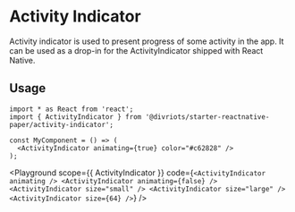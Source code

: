 

# Activity Indicator

Activity indicator is used to present progress of some activity in the app. It can be used as a drop-in for the ActivityIndicator shipped with React Native.

## Usage

```tsx
import * as React from 'react';
import { ActivityIndicator } from '@divriots/starter-reactnative-paper/activity-indicator';

const MyComponent = () => (
  <ActivityIndicator animating={true} color="#c62828" />
);
```

<Playground
  scope={{ ActivityIndicator }}
  code={`
<ActivityIndicator animating />
<ActivityIndicator animating={false} />
<ActivityIndicator size="small" />
<ActivityIndicator size="large" />
<ActivityIndicator size={64} />
`}
/>
